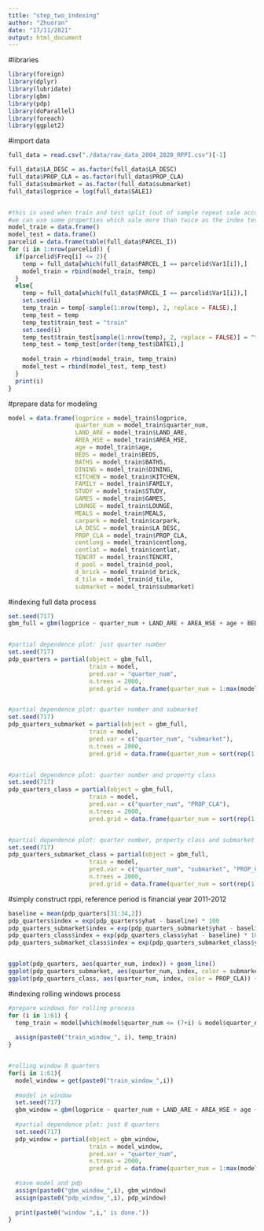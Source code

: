 ```yaml
---
title: "step_two_indexing"
author: "Zhuoran"
date: "17/11/2021"
output: html_document
---
```



#libraries
```r
library(foreign)
library(dplyr)
library(lubridate)
library(gbm)
library(pdp)
library(doParallel)
library(foreach)
library(ggplot2)
```


#import data
```r
full_data = read.csv("./data/raw_data_2004_2020_RPPI.csv")[-1]

full_data$LA_DESC = as.factor(full_data$LA_DESC)
full_data$PROP_CLA = as.factor(full_data$PROP_CLA)
full_data$submarket = as.factor(full_data$submarket)
full_data$logprice = log(full_data$SALE1)


#this is used when train and test split (out of sample repeat sale accuracy evaluation)
#we can use some properties which sale more than twice as the index test part(use parcel id to track them, shared land properties may have the same land id)
model_train = data.frame()
model_test = data.frame()
parcelid = data.frame(table(full_data$PARCEL_I))
for (i in 1:nrow(parcelid)) {
  if(parcelid$Freq[i] <= 2){
    temp = full_data[which(full_data$PARCEL_I == parcelid$Var1[i]),]
    model_train = rbind(model_train, temp)
  }
  else{
    temp = full_data[which(full_data$PARCEL_I == parcelid$Var1[i]),]
    set.seed(i)
    temp_train = temp[-sample(1:nrow(temp), 2, replace = FALSE),]
    temp_test = temp
    temp_test$train_test = "train"
    set.seed(i)
    temp_test$train_test[sample(1:nrow(temp), 2, replace = FALSE)] = "test"
    temp_test = temp_test[order(temp_test$DATE1),]
    
    model_train = rbind(model_train, temp_train)
    model_test = rbind(model_test, temp_test)
  }
  print(i)
}
```


#prepare data for modeling
```r
model = data.frame(logprice = model_train$logprice,
                   quarter_num = model_train$quarter_num, 
                   LAND_ARE = model_train$LAND_ARE, 
                   AREA_HSE = model_train$AREA_HSE, 
                   age = model_train$age, 
                   BEDS = model_train$BEDS,
                   BATHS = model_train$BATHS, 
                   DINING = model_train$DINING, 
                   KITCHEN = model_train$KITCHEN, 
                   FAMILY = model_train$FAMILY, 
                   STUDY = model_train$STUDY, 
                   GAMES = model_train$GAMES, 
                   LOUNGE = model_train$LOUNGE, 
                   MEALS = model_train$MEALS, 
                   carpark = model_train$carpark, 
                   LA_DESC = model_train$LA_DESC, 
                   PROP_CLA = model_train$PROP_CLA, 
                   centlong = model_train$centlong, 
                   centlat = model_train$centlat, 
                   TENCRT = model_train$TENCRT,
                   d_pool = model_train$d_pool, 
                   d_brick = model_train$d_brick, 
                   d_tile = model_train$d_tile,
                   submarket = model_train$submarket)
```


#indexing full data process
```r
set.seed(717)
gbm_full = gbm(logprice ~ quarter_num + LAND_ARE + AREA_HSE + age + BEDS + BATHS + DINING + KITCHEN + FAMILY + STUDY + GAMES + LOUNGE + MEALS + carpark + LA_DESC + PROP_CLA + centlong + centlat + d_pool + d_brick + d_tile + TENCRT + submarket, data = model, distribution = "gaussian", n.trees = 2000, interaction.depth = 14, shrinkage = 0.05, n.minobsinnode = 15, bag.fraction = 0.5) #distribution = "laplace", if use laplace or MAE, two or more dimensional pdp generates the same predict numbers. Thus, gaussian (MSE) could be better. And then, paper one, the difference is negligible.


#partial dependence plot: just quarter number
set.seed(717)
pdp_quarters = partial(object = gbm_full,
                       train = model,
                       pred.var = "quarter_num",
                       n.trees = 2000,
                       pred.grid = data.frame(quarter_num = 1:max(model$quarter_num)))


#partial dependence plot: quarter number and submarket
set.seed(717)
pdp_quarters_submarket = partial(object = gbm_full,
                       train = model,
                       pred.var = c("quarter_num", "submarket"),
                       n.trees = 2000,
                       pred.grid = data.frame(quarter_num = sort(rep(1:max(model$quarter_num), 5)), submarket = c("inner","northeast","northwest","southeast","southwest")))


#partial dependence plot: quarter number and property class
set.seed(717)
pdp_quarters_class = partial(object = gbm_full,
                       train = model,
                       pred.var = c("quarter_num", "PROP_CLA"),
                       n.trees = 2000,
                       pred.grid = data.frame(quarter_num = sort(rep(1:max(model$quarter_num), 20)), PROP_CLA = c("APARTMENT HO", "DETACHED HOU", "DUPLEX      ", "FLAT        ", "GROUP HOUSE ", "HOLIDAY UNIT", "HOME UNIT   ", "HOUSE       ", "HOUSE - FLAT", "HOUSE - GRAN", "HOUSE - LAND", "HOUSE - UNIT", "PATIO HOUSE ", "QUADRUPLEX  ", "ROW HOUSE   ", "SEMI-DETACHE", "TERRACE HOUS", "TOWN HOUSE  ", "TRIPLEX     ", "VILLA HOUSE ")))


#partial dependence plot: quarter number, property class and submarket (something like this, could develop more, this one is more flexible)
set.seed(717)
pdp_quarters_submarket_class = partial(object = gbm_full,
                       train = model,
                       pred.var = c("quarter_num", "submarket", "PROP_CLA"),
                       n.trees = 2000,
                       pred.grid = data.frame(quarter_num = sort(rep(1:max(model$quarter_num), 100)), submarket = c(rep("inner", 20),rep("northeast", 20),rep("northwest", 20),rep("southeast", 20),rep("southwest", 20)), PROP_CLA = c("APARTMENT HO", "DETACHED HOU", "DUPLEX      ", "FLAT        ", "GROUP HOUSE ", "HOLIDAY UNIT", "HOME UNIT   ", "HOUSE       ", "HOUSE - FLAT", "HOUSE - GRAN", "HOUSE - LAND", "HOUSE - UNIT", "PATIO HOUSE ", "QUADRUPLEX  ", "ROW HOUSE   ", "SEMI-DETACHE", "TERRACE HOUS", "TOWN HOUSE  ", "TRIPLEX     ", "VILLA HOUSE ")))
```


#simply construct rppi, reference period is financial year 2011-2012
```r
baseline = mean(pdp_quarters[31:34,2])
pdp_quarters$index = exp(pdp_quarters$yhat - baseline) * 100
pdp_quarters_submarket$index = exp(pdp_quarters_submarket$yhat - baseline) * 100
pdp_quarters_class$index = exp(pdp_quarters_class$yhat - baseline) * 100
pdp_quarters_submarket_class$index = exp(pdp_quarters_submarket_class$yhat - baseline) * 100


ggplot(pdp_quarters, aes(quarter_num, index)) + geom_line()
ggplot(pdp_quarters_submarket, aes(quarter_num, index, color = submarket)) + geom_line()
ggplot(pdp_quarters_class, aes(quarter_num, index, color = PROP_CLA)) + geom_line()
```




#indexing rolling windows process
```r
#prepare windows for rolling process
for (i in 1:61) {
  temp_train = model[which(model$quarter_num <= (7+i) & model$quarter_num >= i),]
  
  assign(paste0("train_window_", i), temp_train)
}


#rolling window 8 quarters
for(i in 1:61){
  model_window = get(paste0("train_window_",i))
  
  #model in window
  set.seed(717)
  gbm_window = gbm(logprice ~ quarter_num + LAND_ARE + AREA_HSE + age + BEDS + BATHS + DINING + KITCHEN + FAMILY + STUDY + GAMES + LOUNGE + MEALS + carpark + LA_DESC + PROP_CLA + centlong + centlat + d_pool + d_brick + d_tile + TENCRT + submarket, data = model_window, distribution = "gaussian", n.trees = 2000, interaction.depth = 14, shrinkage = 0.05, n.minobsinnode = 15, bag.fraction = 0.5)
  
  #partial dependence plot: just 8 quarters
  set.seed(717)
  pdp_window = partial(object = gbm_window,
                       train = model_window,
                       pred.var = "quarter_num",
                       n.trees = 2000,
                       pred.grid = data.frame(quarter_num = 1:max(model_window$quarter_num)))
  
  #save model and pdp
  assign(paste0("gbm_window_",i), gbm_window)
  assign(paste0("pdp_window_",i), pdp_window)
  
  print(paste0("window ",i," is done."))
}
```
